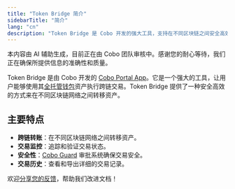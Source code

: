 ```yaml
---
title: "Token Bridge 简介"
sidebarTitle: "简介"
lang: "cn"
description: "Token Bridge 是 Cobo 开发的强大工具，支持在不同区块链之间安全高效地转移资产。"
---
```


<Note>本内容由 AI 辅助生成，目前正在由 Cobo 团队审核中。感谢您的耐心等待，我们正在确保所提供信息的准确性和质量。</Note>

Token Bridge 是由 Cobo 开发的 [Cobo Portal App](/cn/portal/portal-apps/introduction)。它是一个强大的工具，让用户能够使用其[全托管钱包](/cn/portal/custodial-wallets/introduction)资产执行跨链交易。Token Bridge 提供了一种安全高效的方式来在不同区块链网络之间转移资产。

## 主要特点

- **跨链转账**：在不同区块链网络之间转移资产。
- **交易监控**：追踪和验证交易状态。
- **安全性**：[Cobo Guard](/cn/guard/introduction.mdx) 审批系统确保交易安全。
- **交易历史**：查看和导出详细的交易记录。

<Tip>欢迎[分享您的反馈](https://forms.zohopublic.com/cobo/form/DocumentFeedbackForm/formperma/QvLOhxJv1_JMsJ-1dleZ8Itb_7rzN-LtgvsDdxosoVI?referrername=manuals)，帮助我们改进文档！</Tip>
